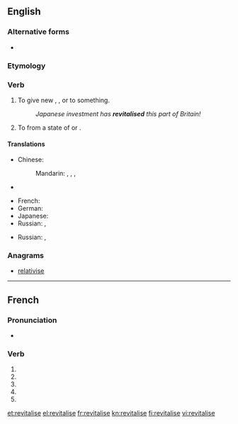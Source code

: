 {{also|revitalisé}}
==English==

===Alternative forms===
* {{l|en|revitalize}} {{qualifier|{{l|en|American}}}}

===Etymology===
{{confix|re|vital|ise}}

===Verb===
{{en-verb|revitalises|revitalising|revitalised|revitalised}}

# To give new {{l|en|life}}, {{l|en|energy}}, {{l|en|activity}} or {{l|en|success}} to something.
#: ''Japanese investment has '''revitalised''' this part of Britain!''
# To {{l|en|rouse}} from a state of {{l|en|inactivity}} or {{l|en|quiescence}}.

====Translations====
{{trans-top|to give new life, energy, activity or success}}
* Chinese:
*: Mandarin: {{t|cmn|振興|sc=Hani}}, {{t|cmn|振兴|tr=zhènxīng|sc=Hani}}, {{t|cmn|復興|sc=Hani}}, {{t|cmn|复兴|tr=fùxīng|sc=Hani}}
* {{trreq|Finnish}}
{{trans-mid}}
* French: {{t|fr|revivifier}}
* German: {{t|de|revitalisieren}}
* Japanese: {{t|ja|活性化|tr=かっせいかする, kasseika suru|alt=活性化する|sc=Jpan}}
* Russian: {{t|ru|оживлять|tr=oživljátʹ|sc=Cyrl}} {{impf}}, {{t|ru|оживить|tr=oživítʹ|sc=Cyrl}} {{pf.}}
{{trans-bottom}}

{{trans-top|to rouse from a state of inactivity or quiescence}}
* Russian: {{t|ru|оживлять|tr=oživljátʹ|sc=Cyrl}} {{impf}}, {{t|ru|оживить|tr=oživítʹ|sc=Cyrl}} {{pf.}}
{{trans-mid}}
{{trans-bottom}}

===Anagrams===
* [[relativise#English|relativise]]

----

==French==

===Pronunciation===
* {{homophones|revitalisent|revitalises}}

===Verb===
{{fr-verb form}}

# {{conjugation of|revitaliser||1|s|pres|ind|lang=fr}}
# {{conjugation of|revitaliser||3|s|pres|ind|lang=fr}}
# {{conjugation of|revitaliser||1|s|pres|sub|lang=fr}}
# {{conjugation of|revitaliser||3|s|pres|sub|lang=fr}}
# {{conjugation of|revitaliser||2|s|imp|lang=fr}}

[[et:revitalise]]
[[el:revitalise]]
[[fr:revitalise]]
[[kn:revitalise]]
[[fi:revitalise]]
[[vi:revitalise]]